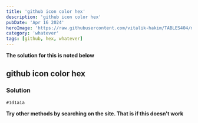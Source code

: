 ```yaml
---
title: 'github icon color hex'
description: 'github icon color hex'
pubDate: 'Apr 16 2024'
heroImage: 'https://raw.githubusercontent.com/vitalik-hakim/TABLES404/main/error_b/misc.png'
category: 'whatever'
tags: [github, hex, whatever]
---
```


**The solution for this is noted below**

## github icon color hex

### Solution

```whatever
#1d1a1a
```

**Try other methods by searching on the site. That is if this doesn't work**
